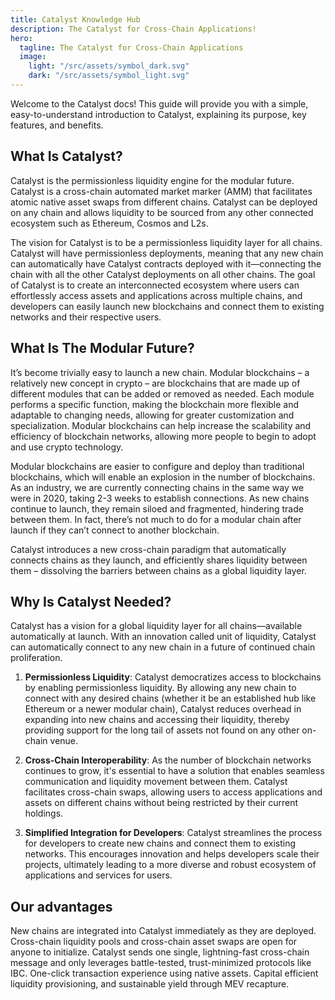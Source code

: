 ```yaml
---
title: Catalyst Knowledge Hub
description: The Catalyst for Cross-Chain Applications!
hero:
  tagline: The Catalyst for Cross-Chain Applications
  image:
    light: "/src/assets/symbol_dark.svg"
    dark: "/src/assets/symbol_light.svg"
---
```


Welcome to the Catalyst docs! This guide will provide you with a simple, easy-to-understand introduction to Catalyst, explaining its purpose, key features, and benefits. 

## What Is Catalyst?

Catalyst is the permissionless liquidity engine for the modular future. Catalyst is a cross-chain automated market marker (AMM) that facilitates atomic native asset swaps from different chains. Catalyst can be deployed on any chain and allows liquidity to be sourced from any other connected ecosystem such as Ethereum, Cosmos and L2s.

The vision for Catalyst is to be a permissionless liquidity layer for all chains. Catalyst will have permissionless deployments, meaning that any new chain can automatically have Catalyst contracts deployed with it—connecting the chain with all the other Catalyst deployments on all other chains. The goal of Catalyst is to create an interconnected ecosystem where users can effortlessly access assets and applications across multiple chains, and developers can easily launch new blockchains and connect them to existing networks and their respective users.

## What Is The Modular Future?

It’s become trivially easy to launch a new chain. Modular blockchains – a relatively new concept in crypto – are blockchains that are made up of different modules that can be added or removed as needed. Each module performs a specific function, making the blockchain more flexible and adaptable to changing needs, allowing for greater customization and specialization. Modular blockchains can help increase the scalability and efficiency of blockchain networks, allowing more people to begin to adopt and use crypto technology.

Modular blockchains are easier to configure and deploy than traditional blockchains, which will enable an explosion in the number of blockchains. As an industry, we are currently connecting chains in the same way we were in 2020, taking 2-3 weeks to establish connections. As new chains continue to launch, they remain siloed and fragmented, hindering trade between them. In fact, there’s not much to do for a modular chain after launch if they can’t connect to another blockchain.

Catalyst introduces a new cross-chain paradigm that automatically connects chains as they launch, and efficiently shares liquidity between them – dissolving the barriers between chains as a global liquidity layer.

## Why Is Catalyst Needed?

Catalyst has a vision for a global liquidity layer for all chains—available automatically at launch. With an innovation called unit of liquidity, Catalyst can automatically connect to any new chain in a future of continued chain proliferation.

1. **Permissionless Liquidity**: Catalyst democratizes access to blockchains by enabling permissionless liquidity. By allowing any new chain to connect with any desired chains (whether it be an established hub like Ethereum or a newer modular chain), Catalyst reduces overhead in expanding into new chains and accessing their liquidity, thereby providing support for the long tail of assets not found on any other on-chain venue.

2. **Cross-Chain Interoperability**: As the number of blockchain networks continues to grow, it's essential to have a solution that enables seamless communication and liquidity movement between them. Catalyst facilitates cross-chain swaps, allowing users to access applications and assets on different chains without being restricted by their current holdings.

3. **Simplified Integration for Developers**: Catalyst streamlines the process for developers to create new chains and connect them to existing networks. This encourages innovation and helps developers scale their projects, ultimately leading to a more diverse and robust ecosystem of applications and services for users.


## Our advantages

<CardGrid stagger>
	<Card title="Permissionless" icon="mdi:lock-off-outline">
		New chains are integrated into Catalyst immediately as they are deployed. Cross-chain liquidity pools and cross-chain asset swaps are open for anyone to initialize.
	</Card>
	<Card title="Safe by Design" icon="mdi:safe">
		Catalyst sends one single, lightning-fast cross-chain message and only leverages battle-tested, trust-minimized protocols like IBC.
	</Card>
	<Card title="Simple and Sustainable" icon="mdi:recycle">
	One-click transaction experience using native assets. Capital efficient liquidity provisioning, and sustainable yield through MEV recapture.
	</Card>
</CardGrid>
